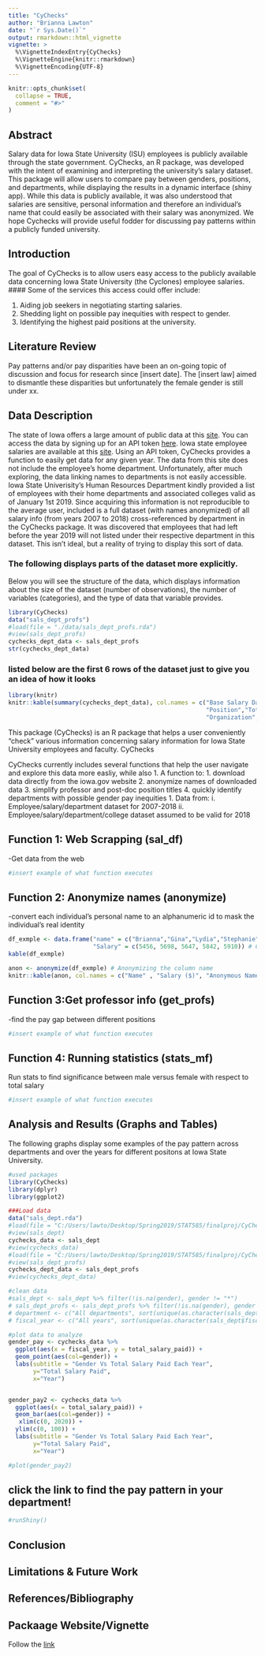 ```yaml
---
title: "CyChecks"
author: "Brianna Lawton"
date: "`r Sys.Date()`"
output: rmarkdown::html_vignette
vignette: >
  %\VignetteIndexEntry{CyChecks}
  %\VignetteEngine{knitr::rmarkdown}
  %\VignetteEncoding{UTF-8}
---
```


```r
knitr::opts_chunk$set(
  collapse = TRUE,
  comment = "#>"
)
```
## Abstract

Salary data for Iowa State University (ISU) employees is publicly available through the state government. CyChecks, an R package, was developed with the intent of examining and interpreting the university's salary dataset. This package will allow users to compare pay between genders, positions, and departments, while displaying the results in a dynamic interface (shiny app). While this data is publicly available, it was also understood that salaries are sensitive, personal information and therefore an individual's name that could easily be associated with their salary was anonymized. We hope Cychecks will provide useful fodder for discussing pay patterns within a publicly funded university.


## Introduction
The goal of CyChecks is to allow users easy access to the publicly available data concerning Iowa State University (the Cyclones) employee salaries.
#### Some of the services this access could offer include:

1.	Aiding job seekers in negotiating starting salaries.
2.	Shedding light on possible pay inequities with respect to gender.
3.	Identifying the highest paid positions at the university.


## Literature Review

Pay patterns and/or pay disparities have been an on-going topic of discussion and focus for research since [insert date]. 
The [insert law] aimed to dismantle these disparities but unfortunately the female gender is still under xx.

## Data Description

The state of Iowa offers a large amount of public data at this [site](https://data.iowa.gov/). You can access the data by signing up for an API token [here](https://dev.socrata.com/foundry/data.iowa.gov/s3p7-wy6w). Iowa state employee salaries are available at this [site](https://data.iowa.gov/State-Finances/State-of-Iowa-Salary-Book/s3p7-wy6w). Using an API token, CyChecks provides a function to easily get data for any given year.
The data from this site does not include the employee's home department. Unfortunately, after much exploring, the data linking names to departments is not easily accessible. Iowa State Univerisity's Human Resources Department kindly provided a list of employees with their home departments and associated colleges valid as of January 1st 2019. Since acquiring this information is not reproducible to the average user, included is a full dataset (with names anonymized) of all salary info (from years 2007 to 2018) cross-referenced by department in the CyChecks package. It was discovered that employees that had left before the year 2019 will not listed under their respective department in this dataset. This isn't ideal, but a reality of trying to display this sort of data.

### The following displays parts of the dataset more explicitly.
Below you will see the structure of the data, which displays information about the size of the dataset (number of observations), the number of variables (categories), and the type of data that variable provides.

```r
library(CyChecks)
data("sals_dept_profs")
#load(file = "./data/sals_dept_profs.rda")
#view(sals_dept_profs)
cychecks_dept_data <- sals_dept_profs
str(cychecks_dept_data)
```

### listed below are the first 6 rows of the dataset just to give you an idea of how it looks
```r
library(knitr)
knitr::kable(summary(cychecks_dept_data), col.names = c("Base Salary Date","Fiscal Year","gender","Place of Residence",
                                                        "Position","Total Salary Paid","Travel Subsistence","Base Salary",
                                                        "Organization","Department","ID","Position Simplified"))
```

 This package (CyChecks) is an R package that helps a user conveniently "check" various information concerning salary information for Iowa State University employees and faculty. CyChecks 
 
CyChecks currently includes several functions that help the user navigate and explore this data more easliy, while also 
1.	A function to:
1.	download data directly from the iowa.gov website
2.	anonymize names of downloaded data
3.	simplify professor and post-doc position titles
4.	quickly identify departments with possible gender pay inequities
1.	Data from:
i.	Employee/salary/department dataset for 2007-2018
ii.	Employee/salary/department/college dataset assumed to be valid for 2018

## Function 1: Web Scrapping (sal_df)
-Get data from the web
```r
#insert example of what function executes

```


## Function 2: Anonymize names (anonymize)
-convert each individual's personal name to an alphanumeric id to mask the individual's real identity
```r

df_exmple <- data.frame("name" = c("Brianna","Gina","Lydia","Stephanie","Yones"),
                        "Salary" = c(5456, 5698, 5647, 5842, 5910)) # Create a dataframe
kable(df_exmple)

anon <- anonymize(df_exmple) # Anonymizing the column name 
knitr::kable(anon, col.names = c("Name" , "Salary ($)", "Anonymous Name"))
```

## Function 3:Get professor info (get_profs)
-find the pay gap between different positions
```r
#insert example of what function executes

```

## Function 4: Running statistics (stats_mf)
Run stats to find significance between male versus female with respect to total salary
```r
#insert example of what function executes

```

## Analysis and Results (Graphs and Tables)

The following graphs display some examples of the pay pattern across departments and over the years for different positons at Iowa State University.

```r
#used packages
library(CyChecks)
library(dplyr)
library(ggplot2)

###Load data
data("sals_dept.rda")
#load(file = "C:/Users/lawto/Desktop/Spring2019/STAT585/finalproj/CyChecks/CyChecks/data/sals_dept.rda")
#view(sals_dept)
cychecks_data <- sals_dept
#view(cychecks_data)
#load(file = "C:/Users/lawto/Desktop/Spring2019/STAT585/finalproj/CyChecks/CyChecks/data/sals_dept_profs.rda")
#view(sals_dept_profs)
cychecks_dept_data <- sals_dept_profs
#view(cychecks_dept_data)

#clean data
#sals_dept <- sals_dept %>% filter(!is.na(gender), gender != "*")
# sals_dept_profs <- sals_dept_profs %>% filter(!is.na(gender), gender != "*")
# department <- c("All departments", sort(unique(as.character(sals_dept$department))))
# fiscal_year <- c("All years", sort(unique(as.character(sals_dept$fiscal_year))))

#plot data to analyze
gender_pay <- cychecks_data %>% 
  ggplot(aes(x = fiscal_year, y = total_salary_paid)) +
  geom_point(aes(col=gender)) +
  labs(subtitle = "Gender Vs Total Salary Paid Each Year",
       y="Total Salary Paid",
       x="Year")


gender_pay2 <- cychecks_data %>%
  ggplot(aes(x = total_salary_paid)) +
  geom_bar(aes(col=gender)) +
   xlim(c(0, 2020)) + 
  ylim(c(0, 100)) + 
  labs(subtitle = "Gender Vs Total Salary Paid Each Year",
       y="Total Salary Paid",
       x="Year")

#plot(gender_pay2)


```
## click the link to find the pay pattern in your department!

```r
#runShiny()
```

## Conclusion

## Limitations & Future Work

## References/Bibliography

## Packaage Website/Vignette
Follow the [link](https://vanichols.github.io/CyChecks/)
